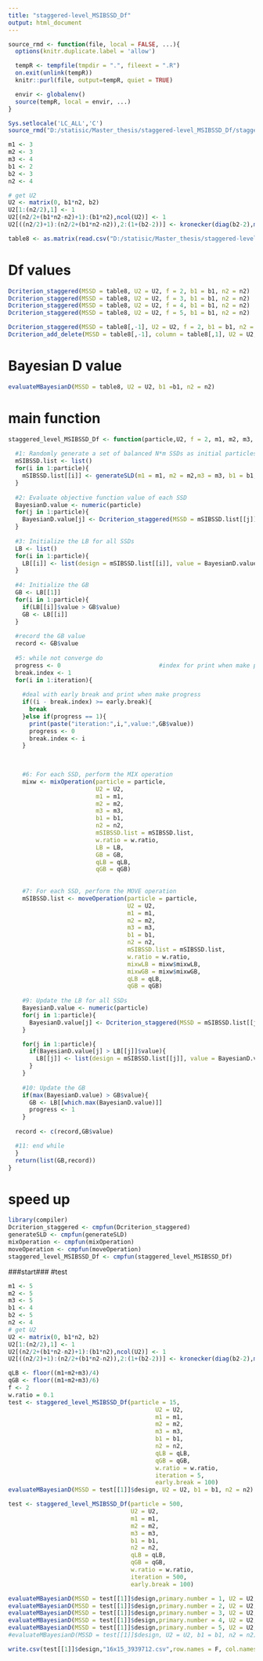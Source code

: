 ```yaml
---
title: "staggered-level_MSIBSSD_Df"
output: html_document
---
```

```r
source_rmd <- function(file, local = FALSE, ...){
  options(knitr.duplicate.label = 'allow')

  tempR <- tempfile(tmpdir = ".", fileext = ".R")
  on.exit(unlink(tempR))
  knitr::purl(file, output=tempR, quiet = TRUE)

  envir <- globalenv()
  source(tempR, local = envir, ...)
}

Sys.setlocale('LC_ALL','C')
source_rmd("D:/statisic/Master_thesis/staggered-level_MSIBSSD_Df/staggered-level_MSIBSSD_Df_functions.Rmd")
```

```r
m1 <- 3
m2 <- 3
m3 <- 4
b1 <- 2
b2 <- 3
n2 <- 4

# get U2
U2 <- matrix(0, b1*n2, b2)
U2[1:(n2/2),1] <- 1
U2[(n2/2+(b1*n2-n2)+1):(b1*n2),ncol(U2)] <- 1
U2[((n2/2)+1):(n2/2+(b1*n2-n2)),2:(1+(b2-2))] <- kronecker(diag(b2-2),matrix(1,n2,1))

table8 <- as.matrix(read.csv("D:/statisic/Master_thesis/staggered-level_MSIBSSD_Df/table8.csv",header = F))
```

# Df values
```r
Dcriterion_staggered(MSSD = table8, U2 = U2, f = 2, b1 = b1, n2 = n2)
Dcriterion_staggered(MSSD = table8, U2 = U2, f = 3, b1 = b1, n2 = n2)
Dcriterion_staggered(MSSD = table8, U2 = U2, f = 4, b1 = b1, n2 = n2)
Dcriterion_staggered(MSSD = table8, U2 = U2, f = 5, b1 = b1, n2 = n2)
```
```r
Dcriterion_staggered(MSSD = table8[,-1], U2 = U2, f = 2, b1 = b1, n2 = n2)
Dcriterion_add_delete(MSSD = table8[,-1], column = table8[,1], U2 = U2, f = 2, b1 = b1, n2 = n2)
```

# Bayesian D value
```r
evaluateMBayesianD(MSSD = table8, U2 = U2, b1 =b1, n2 = n2)
```

# main function
```r
staggered_level_MSIBSSD_Df <- function(particle,U2, f = 2, m1, m2, m3, b1, n2, qLB, qGB, w.ratio, iteration, early.break = 100){
  
  #1: Randomly generate a set of balanced N*m SSDs as initial particles
  mSIBSSD.list <- list()
  for(i in 1:particle){
    mSIBSSD.list[[i]] <- generateSLD(m1 = m1, m2 = m2,m3 = m3, b1 = b1, n2 = n2)  
  }
  
  #2: Evaluate objective function value of each SSD
  BayesianD.value <- numeric(particle)
  for(j in 1:particle){
    BayesianD.value[j] <- Dcriterion_staggered(MSSD = mSIBSSD.list[[j]], f = 2, U2 = U2, b1 = b1, n2 = n2)  
  }
  
  #3: Initialize the LB for all SSDs
  LB <- list()
  for(i in 1:particle){
    LB[[i]] <- list(design = mSIBSSD.list[[i]], value = BayesianD.value[i])   
  }
  
  #4: Initialize the GB
  GB <- LB[[1]]
  for(i in 1:particle){
    if(LB[[i]]$value > GB$value)
    GB <- LB[[i]]   
  }
  
  #record the GB value
  record <- GB$value
  
  #5: while not converge do
  progress <- 0                            #index for print when make progress and early break
  break.index <- 1
  for(i in 1:iteration){
    
    #deal with early break and print when make progress
    if((i - break.index) >= early.break){
      break  
    }else if(progress == 1){
      print(paste("iteration:",i,",value:",GB$value))
      progress <- 0
      break.index <- i
    }

    
    
    #6: For each SSD, perform the MIX operation 
    mixw <- mixOperation(particle = particle,
                         U2 = U2,
                         m1 = m1,
                         m2 = m2,
                         m3 = m3,
                         b1 = b1,
                         n2 = n2,
                         mSIBSSD.list = mSIBSSD.list, 
                         w.ratio = w.ratio, 
                         LB = LB,
                         GB = GB, 
                         qLB = qLB, 
                         qGB = qGB)
    
   
    #7: For each SSD, perform the MOVE operation
    mSIBSSD.list <- moveOperation(particle = particle,
                                  U2 = U2,
                                  m1 = m1,
                                  m2 = m2,
                                  m3 = m3,
                                  b1 = b1,
                                  n2 = n2,
                                  mSIBSSD.list = mSIBSSD.list,
                                  w.ratio = w.ratio,
                                  mixwLB = mixw$mixwLB, 
                                  mixwGB = mixw$mixwGB, 
                                  qLB = qLB, 
                                  qGB = qGB)
    
    #9: Update the LB for all SSDs
    BayesianD.value <- numeric(particle)
    for(j in 1:particle){
      BayesianD.value[j] <- Dcriterion_staggered(MSSD = mSIBSSD.list[[j]],f = 2, U2 = U2, b1 = b1, n2 = n2)  
    }

    for(j in 1:particle){
      if(BayesianD.value[j] > LB[[j]]$value){
        LB[[j]] <- list(design = mSIBSSD.list[[j]], value = BayesianD.value[j])  
      }
    }
    
    #10: Update the GB
    if(max(BayesianD.value) > GB$value){
      GB <- LB[[which.max(BayesianD.value)]] 
      progress <- 1
    }
  
  record <- c(record,GB$value)

  #11: end while
  }
  return(list(GB,record))  
}
```

# speed up
```r
library(compiler)
Dcriterion_staggered <- cmpfun(Dcriterion_staggered)
generateSLD <- cmpfun(generateSLD)
mixOperation <- cmpfun(mixOperation)
moveOperation <- cmpfun(moveOperation)
staggered_level_MSIBSSD_Df <- cmpfun(staggered_level_MSIBSSD_Df)
```
###start###
#test
```r
m1 <- 5
m2 <- 5
m3 <- 5
b1 <- 4
b2 <- 5
n2 <- 4
# get U2
U2 <- matrix(0, b1*n2, b2)
U2[1:(n2/2),1] <- 1
U2[(n2/2+(b1*n2-n2)+1):(b1*n2),ncol(U2)] <- 1
U2[((n2/2)+1):(n2/2+(b1*n2-n2)),2:(1+(b2-2))] <- kronecker(diag(b2-2),matrix(1,n2,1))

qLB <- floor((m1+m2+m3)/4)
qGB <- floor((m1+m2+m3)/6)
f <- 2
w.ratio = 0.1
test <- staggered_level_MSIBSSD_Df(particle = 15,
                                          U2 = U2, 
                                          m1 = m1, 
                                          m2 = m2, 
                                          m3 = m3, 
                                          b1 = b1, 
                                          n2 = n2, 
                                          qLB = qLB, 
                                          qGB = qGB, 
                                          w.ratio = w.ratio, 
                                          iteration = 5, 
                                          early.break = 100)
evaluateMBayesianD(MSSD = test[[1]]$design, U2 = U2, b1 = b1, n2 = n2)
```

```r
test <- staggered_level_MSIBSSD_Df(particle = 500,
                                   U2 = U2, 
                                   m1 = m1, 
                                   m2 = m2, 
                                   m3 = m3, 
                                   b1 = b1, 
                                   n2 = n2, 
                                   qLB = qLB, 
                                   qGB = qGB, 
                                   w.ratio = w.ratio, 
                                   iteration = 500, 
                                   early.break = 100)

evaluateMBayesianD(MSSD = test[[1]]$design,primary.number = 1, U2 = U2, b1 = b1, n2 = n2)
evaluateMBayesianD(MSSD = test[[1]]$design,primary.number = 2, U2 = U2, b1 = b1, n2 = n2)
evaluateMBayesianD(MSSD = test[[1]]$design,primary.number = 3, U2 = U2, b1 = b1, n2 = n2)
evaluateMBayesianD(MSSD = test[[1]]$design,primary.number = 4, U2 = U2, b1 = b1, n2 = n2)
evaluateMBayesianD(MSSD = test[[1]]$design,primary.number = 5, U2 = U2, b1 = b1, n2 = n2)
#evaluateMBayesianD(MSSD = test[[1]]$design, U2 = U2, b1 = b1, n2 = n2)
```
```r
write.csv(test[[1]]$design,"16x15_3939712.csv",row.names = F, col.names = F)
```
